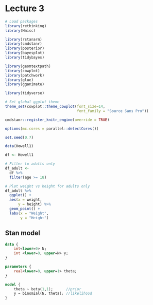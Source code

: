 # Lecture 3

```r
# Load packages
library(rethinking)
library(Hmisc)

library(rstanarm)
library(cmdstanr)
library(posterior)
library(bayesplot)
library(tidybayes)

library(geomtextpath)
library(cowplot)
library(patchwork)
library(glue)
library(gganimate)

library(tidyverse)

# Set global ggplot theme
theme_set(cowplot::theme_cowplot(font_size=14,
                                 font_family = "Source Sans Pro"))

cmdstanr::register_knitr_engine(override = TRUE)

options(mc.cores = parallel::detectCores())

set.seed(0.7)
```

```r
data(Howell1)

df <- Howell1

# Filter to adults only
df_adult <-
  df %>%
  filter(age >= 18)
```

```r
# Plot weight vs height for adults only
df_adult %>%
  ggplot() +
  aes(x = weight,
      y = height) %>%
  geom_point() +
  labs(x = "Weight",
       y = "Height")
```


## Stan model

```stan
data {
    int<lower=0> N;
    int <lower=0, upper=N> y;
}

parameters {
    real<lower=0, upper=1> theta;
}

model {
    theta ~ beta(1,1);      //prior
    y ~ binomial(N, theta); //likelihood
}
```




